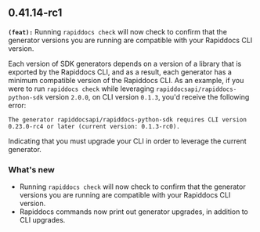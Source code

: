 ## 0.41.14-rc1
**`(feat):`** Running `rapiddocs check` will now check to confirm that the generator versions you are running are compatible with your Rapiddocs CLI version.

Each version of SDK generators depends on a version of a library that is exported by the Rapiddocs CLI, and as a result, each generator has a minimum
compatible version of the Rapiddocs CLI. As an example, if you were to run `rapiddocs check` while leveraging `rapiddocsapi/rapiddocs-python-sdk` version `2.0.0`, on CLI version `0.1.3`, you'd receive the following error:

`The generator rapiddocsapi/rapiddocs-python-sdk requires CLI version 0.23.0-rc4 or later (current version: 0.1.3-rc0).`

Indicating that you must upgrade your CLI in order to leverage the current generator.


### What's new
- Running `rapiddocs check` will now check to confirm that the generator versions you are running are compatible with your Rapiddocs CLI version.
- Rapiddocs commands now print out generator upgrades, in addition to CLI upgrades.

